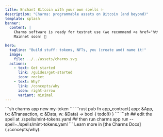 ```yaml
---
title: Enchant Bitcoin with your own spells ✨
description: "Charms: programmable assets on Bitcoin (and beyond)"
template: splash
banner:
  content: |
    Charms software is ready for testnet use (we recommend <a href="https://mempool.space/testnet4">testnet4</a>).
    Mainnet soon! 🚀

hero:
  tagline: "Build stuff: tokens, NFTs, you (create and) name it!"
  image:
    file: ../../assets/charms.svg
  actions:
    - text: Get started
      link: /guides/get-started
      icon: rocket
    - text: Why?
      link: /concepts/why
      icon: right-arrow
      variant: minimal
---
```



<CardGrid>
	<Card title="Start a new project" icon="add-document">
		```sh
        charms app new my-token
        ```
	</Card>
	<Card title="Implement application logic" icon="pencil">
		```rust
        pub fn app_contract(
            app: &App,
            tx: &Transaction,
            x: &Data,
            w: &Data) -> bool
        {
            todo!()
        }
        ```
	</Card>
	<Card title="Test your spells" icon="laptop">
        ```sh
        ## edit the spell at ./spells/mint-tokens.yaml
        ## then run
        charms app run --spell=./spells/mint-tokens.yaml
        ```
	</Card>
	<Card title="Read the docs" icon="open-book">
		Learn more in [the Charms Docs](./concepts/why).
	</Card>
</CardGrid>

